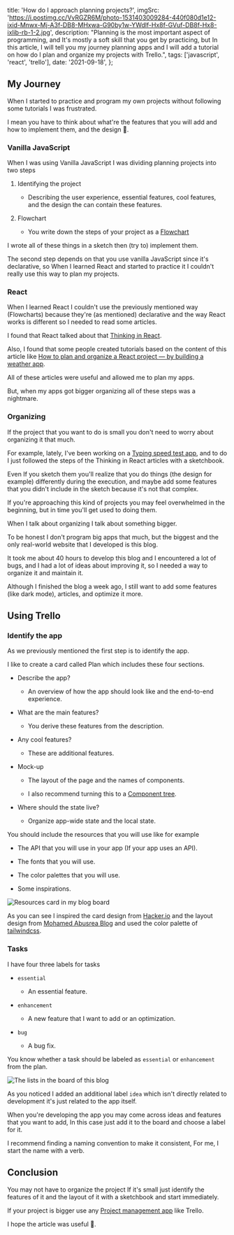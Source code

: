 
  title: 'How do I approach planning projects?',
  imgSrc:
    'https://i.postimg.cc/VvRGZR6M/photo-1531403009284-440f080d1e12-ixid-Mnwx-Mj-A3f-DB8-MHxwa-G90by1w-YWdlf-Hx8f-GVuf-DB8f-Hx8-ixlib-rb-1-2.jpg',
  description:
    "Planning is the most important aspect of programming, and It's mostly a soft skill that you get by practicing, but In this article, I will tell you my journey planning apps and I will add a tutorial on how do I plan and organize my projects with Trello.",
  tags: ['javascript', 'react', 'trello'],
  date: '2021-09-18',
};


## My Journey

When I started to practice and program my own projects without following some tutorials I was frustrated.

I mean you have to think about what're the features that you will add and how to implement them, and the design 🤯.

### Vanilla JavaScript

When I was using Vanilla JavaScript I was dividing planning projects into two steps

1. Identifying the project

   - Describing the user experience, essential features, cool features, and the design the can contain these features.

2. Flowchart

   - You write down the steps of your project as a [Flowchart](https://en.wikipedia.org/wiki/Flowchart)

I wrote all of these things in a sketch then (try to) implement them.

The second step depends on that you use vanilla JavaScript since it's declarative, so When I learned React and started to practice it I couldn't really use this way to plan my projects.

### React

When I learned React I couldn't use the previously mentioned way (Flowcharts) because they're (as mentioned) declarative and the way React works is different so I needed to read some articles.

I found that React talked about that [Thinking in React](https://reactjs.org/docs/thinking-in-react.html).

Also, I found that some people created tutorials based on the content of this article like [How to plan and organize a React project — by building a weather app](https://konstantinmuenster.medium.com/how-to-plan-and-organize-a-react-project-by-building-a-weather-app-95175b11bd01).

All of these articles were useful and allowed me to plan my apps.

But, when my apps got bigger organizing all of these steps was a nightmare.

### Organizing

If the project that you want to do is small you don't need to worry about organizing it that much.

For example, lately, I've been working on a [Typing speed test app](https://yosefbeder.github.io/typing-speed-test/), and to do I just followed the steps of the Thinking in React articles with a sketchbook.

Even If you sketch them you'll realize that you do things (the design for example) differently during the execution, and maybe add some features that you didn't include in the sketch because it's not that complex.

If you're approaching this kind of projects you may feel overwhelmed in the beginning, but in time you'll get used to doing them.

When I talk about organizing I talk about something bigger.

To be honest I don't program big apps that much, but the biggest and the only real-world website that I developed is this blog.

It took me about 40 hours to develop this blog and I encountered a lot of bugs, and I had a lot of ideas about improving it, so I needed a way to organize it and maintain it.

Although I finished the blog a week ago, I still want to add some features (like dark mode), articles, and optimize it more.

## Using Trello

### Identify the app

As we previously mentioned the first step is to identify the app.

I like to create a card called Plan which includes these four sections.

- Describe the app?

  - An overview of how the app should look like and the end-to-end experience.

- What are the main features?

  - You derive these features from the description.

- Any cool features?

  - These are additional features.

- Mock-up

  - The layout of the page and the names of components.

  - I also recommend turning this to a [Component tree](https://reactjs.org/docs/thinking-in-react.html#step-1-break-the-ui-into-a-component-hierarchy).

- Where should the state live?

  - Organize app-wide state and the local state.

You should include the resources that you will use like for example

- The API that you will use in your app (If your app uses an API).

- The fonts that you will use.

- The color palettes that you will use.

- Some inspirations.

![Resources card in my blog board](https://i.postimg.cc/9fCfTKxQ/2021-09-15-09-42-23-Resources-on-Blog-Trello-Mozilla-Firefox.png)

As you can see I inspired the card design from [Hacker.io](https://hackr.io/blog) and the layout design from [Mohamed Abusrea Blog](https://mohamedabusrea.com/) and used the color palette of [tailwindcss](https://tailwindcss.com/).

### Tasks

I have four three labels for tasks

- `essential`

  - An essential feature.

- `enhancement`

  - A new feature that I want to add or an optimization.

- `bug`

  - A bug fix.

You know whether a task should be labeled as `essential` or `enhancement` from the plan.

![The lists in the board of this blog](https://i.postimg.cc/B3kxw9gW/2021-09-16-09-37-42-Mail.png)

As you noticed I added an additional label `idea` which isn't directly related to development it's just related to the app itself.

When you're developing the app you may come across ideas and features that you want to add, In this case just add it to the board and choose a label for it.

I recommend finding a naming convention to make it consistent, For me, I start the name with a verb.

## Conclusion

You may not have to organize the project If it's small just identify the features of it and the layout of it with a sketchbook and start immediately.

If your project is bigger use any [Project management app](https://collegeinfogeek.com/project-management-app/) like Trello.

I hope the article was useful 👋.
